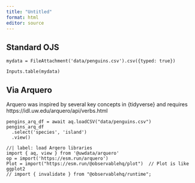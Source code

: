 ```yaml
---
title: "Untitled"
format: html
editor: source
---
```


## Standard OJS

```ojs
mydata = FileAttachment('data/penguins.csv').csv({typed: true})

Inputs.table(mydata)
```


## Via Arquero

Arquero was inspired by several key concepts in {tidyverse} and requires 
https://idl.uw.edu/arquero/api/verbs.html


```ojs
pengins_arq_df = await aq.loadCSV("data/penguins.csv")
pengins_arq_df
  .select('species', 'island')
  .view()
```



```ojs
//| label: load Arqero libraries
import { aq, view } from '@uwdata/arquero'
op = import('https://esm.run/arquero') 
Plot = import("https://esm.run/@observablehq/plot")  // Plot is like ggplot2
// import { invalidate } from "@observablehq/runtime";
```



